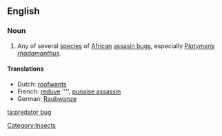 ==English==

===Noun===
{{en-noun|sg=[[predator]] [[bug]]}}

# Any of several [[species]] of [[African]] [[assasin bug]]s, especially ''[[Platymeris rhadamanthus]]''.

====Translations====
{{trans-top|species}}
*Dutch: [[roofwants]] {{m}}
*French: [[reduve]] '''', [[punaise assassin]]
*German: [[Raubwanze]]
{{trans-mid}}
{{trans-bottom}}

[[Category:Insects]]

[[ta:predator bug]]